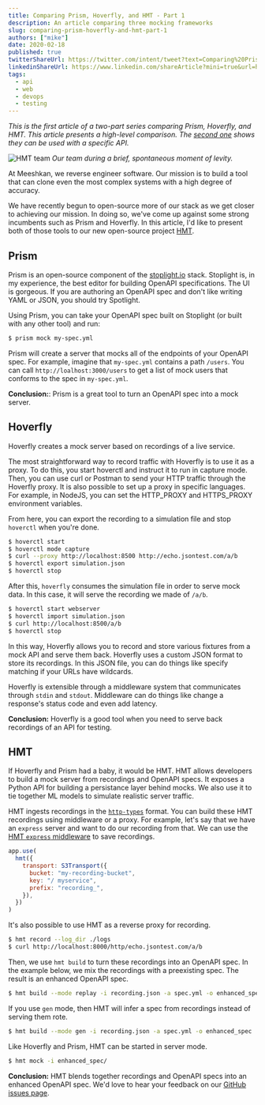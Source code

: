 ```yaml
---
title: Comparing Prism, Hoverfly, and HMT - Part 1
description: An article comparing three mocking frameworks
slug: comparing-prism-hoverfly-and-hmt-part-1
authors: ["mike"]
date: 2020-02-18
published: true
twitterShareUrl: https://twitter.com/intent/tweet?text=Comparing%20Prism%2C%20Hoverfly%2C%20and%20HMT%20-%20Part%201%20via%20%40meeshkan%20https%3A%2F%2Fmeeshkan.com%2Fblog%2Fcomparing-prism-hoverfly-and-hmt-part-1%2F
linkedinShareUrl: https://www.linkedin.com/shareArticle?mini=true&url=https%3A%2F%2Fmeeshkan.com%2Fblog%2Fcomparing-prism-hoverfly-and-hmt-part-1%2F&source=Meeshkan
tags:
  - api
  - web
  - devops
  - testing
---
```


_This is the first article of a two-part series comparing Prism, Hoverfly, and HMT. This article presents a high-level comparison. The [second one](https://dev.to/hmt/comparing-prism-hoverfly-and-hmt-part-2-139i) shows they can be used with a specific API._

![HMT team](https://cdn.filestackcontent.com/AZvPNtU2oRLCcNYkJFCAAz/resize=width:1000/https://dev-to-uploads.s3.amazonaws.com/i/bni2ip09m23dml1nozod.jpg)
_Our team during a brief, spontaneous moment of levity._

At Meeshkan, we reverse engineer software. Our mission is to build a tool that can clone even the most complex systems with a high degree of accuracy.

We have recently begun to open-source more of our stack as we get closer to achieving our mission. In doing so, we've come up against some strong incumbents such as Prism and Hoverfly. In this article, I'd like to present both of those tools to our new open-source project [HMT](https://github.com/meeshkan/hmt).

## Prism

Prism is an open-source component of the [stoplight.io](https://stoplight.io) stack. Stoplight is, in my experience, the best editor for building OpenAPI specifications. The UI is gorgeous. If you are authoring an OpenAPI spec and don't like writing YAML or JSON, you should try Spotlight.

Using Prism, you can take your OpenAPI spec built on Stoplight (or built with any other tool) and run:

```bash
$ prism mock my-spec.yml
```

Prism will create a server that mocks all of the endpoints of your OpenAPI spec. For example, imagine that `my-spec.yml` contains a path `/users`. You can call `http://loalhost:3000/users` to get a list of mock users that conforms to the spec in `my-spec.yml`.

**Conclusion:**: Prism is a great tool to turn an OpenAPI spec into a mock server.

## Hoverfly

Hoverfly creates a mock server based on recordings of a live service.

The most straightforward way to record traffic with Hoverfly is to use it as a proxy. To do this, you start hoverctl and instruct it to run in capture mode. Then, you can use curl or Postman to send your HTTP traffic through the Hoverfly proxy. It is also possible to set up a proxy in specific languages. For example, in NodeJS, you can set the HTTP_PROXY and HTTPS_PROXY environment variables.

From here, you can export the recording to a simulation file and stop `hoverctl` when you're done.

```bash
$ hoverctl start
$ hoverctl mode capture
$ curl --proxy http://localhost:8500 http://echo.jsontest.com/a/b
$ hoverctl export simulation.json
$ hoverctl stop
```

After this, `hoverfly` consumes the simulation file in order to serve mock data. In this case, it will serve the recording we made of `/a/b`.

```bash
$ hoverctl start webserver
$ hoverctl import simulation.json
$ curl http://localhost:8500/a/b
$ hoverctl stop
```

In this way, Hoverfly allows you to record and store various fixtures from a mock API and serve them back. Hoverfly uses a custom JSON format to store its recordings. In this JSON file, you can do things like specify matching if your URLs have wildcards.

Hoverfly is extensible through a middleware system that communicates through `stdin` and `stdout`. Middleware can do things like change a response's status code and even add latency.

**Conclusion:** Hoverfly is a good tool when you need to serve back recordings of an API for testing.

## HMT

If Hoverfly and Prism had a baby, it would be HMT. HMT allows developers to build a mock server from recordings and OpenAPI specs. It exposes a Python API for building a persistance layer behind mocks. We also use it to tie together ML models to simulate realistic server traffic.

HMT ingests recordings in the [`http-types`](https://github.com/meeshkan/http-types) format. You can build these HMT recordings using middleware or a proxy. For example, let's say that we have an `express` server and want to do our recording from that. We can use the [HMT `express` middleware](https://github.com/meeshkan/express-middleware) to save recordings.

```javascript
app.use(
  hmt({
    transport: S3Transport({
      bucket: "my-recording-bucket",
      key: "/ myservice",
      prefix: "recording_",
    }),
  })
)
```

It's also possible to use HMT as a reverse proxy for recording.

```bash
$ hmt record --log_dir ./logs
$ curl http://localhost:8000/http/echo.jsontest.com/a/b
```

Then, we use `hmt build` to turn these recordings into an OpenAPI spec. In the example below, we mix the recordings with a preexisting spec. The result is an enhanced OpenAPI spec.

```bash
$ hmt build --mode replay -i recording.json -a spec.yml -o enhanced_spec
```

If you use `gen` mode, then HMT will infer a spec from recordings instead of serving them rote.

```bash
$ hmt build --mode gen -i recording.json -a spec.yml -o enhanced_spec
```

Like Hoverfly and Prism, HMT can be started in server mode.

```bash
$ hmt mock -i enhanced_spec/
```

**Conclusion:** HMT blends together recordings and OpenAPI specs into an enhanced OpenAPI spec. We'd love to hear your feedback on our [GitHub issues page](https://github.com/meeshkan/hmt/issues).
